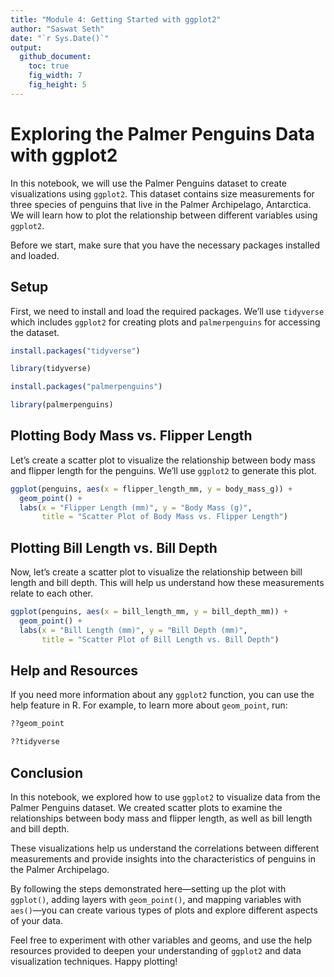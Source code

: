```yaml
---
title: "Module 4: Getting Started with ggplot2"
author: "Saswat Seth"
date: "`r Sys.Date()`"
output: 
  github_document:
    toc: true
    fig_width: 7
    fig_height: 5
---
```

 

# Exploring the Palmer Penguins Data with ggplot2

In this notebook, we will use the Palmer Penguins dataset to create visualizations using `ggplot2`. This dataset contains size measurements for three species of penguins that live in the Palmer Archipelago, Antarctica. We will learn how to plot the relationship between different variables using `ggplot2`.

Before we start, make sure that you have the necessary packages installed and loaded.

## Setup

First, we need to install and load the required packages. We'll use `tidyverse` which includes `ggplot2` for creating plots and `palmerpenguins` for accessing the dataset.

```r
install.packages("tidyverse")

library(tidyverse)

install.packages("palmerpenguins")

library(palmerpenguins)
```

## Plotting Body Mass vs. Flipper Length

Let's create a scatter plot to visualize the relationship between body mass and flipper length for the penguins. We'll use `ggplot2` to generate this plot.

```r
ggplot(penguins, aes(x = flipper_length_mm, y = body_mass_g)) +
  geom_point() +
  labs(x = "Flipper Length (mm)", y = "Body Mass (g)", 
       title = "Scatter Plot of Body Mass vs. Flipper Length")
```

## Plotting Bill Length vs. Bill Depth

Now, let's create a scatter plot to visualize the relationship between bill length and bill depth. This will help us understand how these measurements relate to each other.

```r
ggplot(penguins, aes(x = bill_length_mm, y = bill_depth_mm)) +
  geom_point() +
  labs(x = "Bill Length (mm)", y = "Bill Depth (mm)", 
       title = "Scatter Plot of Bill Length vs. Bill Depth")
```

## Help and Resources

If you need more information about any `ggplot2` function, you can use the help feature in R. For example, to learn more about `geom_point`, run:

```r
??geom_point

??tidyverse
```

## Conclusion

In this notebook, we explored how to use `ggplot2` to visualize data from the Palmer Penguins dataset. We created scatter plots to examine the relationships between body mass and flipper length, as well as bill length and bill depth. 

These visualizations help us understand the correlations between different measurements and provide insights into the characteristics of penguins in the Palmer Archipelago. 

By following the steps demonstrated here—setting up the plot with `ggplot()`, adding layers with `geom_point()`, and mapping variables with `aes()`—you can create various types of plots and explore different aspects of your data.

Feel free to experiment with other variables and geoms, and use the help resources provided to deepen your understanding of `ggplot2` and data visualization techniques. Happy plotting!

